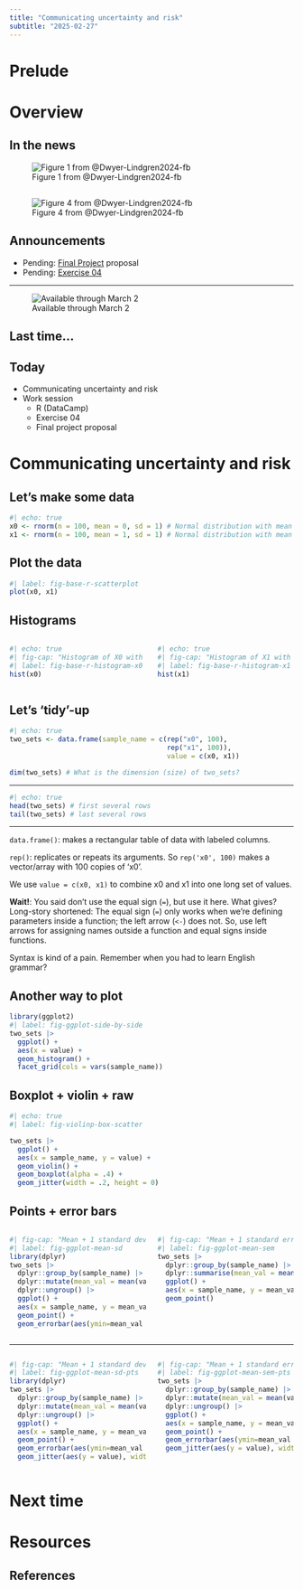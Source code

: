 ```yaml
---
title: "Communicating uncertainty and risk"
subtitle: "2025-02-27"
---
```


# Prelude

# Overview

## In the news

![Figure 1 from @Dwyer-Lindgren2024-fb](../include/img/dwyer-lindgren-2024-fig-01.jpg){.lightbox}

## {.scrollable}

![Figure 4 from @Dwyer-Lindgren2024-fb](../include/img/dwyer-lindgren-2024-fig-04.jpg){.lightbox}

## Announcements

- [Pending]{.green_assigned}: [Final Project](../exercises/final-project.qmd) proposal
- [Pending]{.green_assigned}: [Exercise 04](../exercises/ex04-sci-of-data-viz.qmd)

---

![Available through March 2](../include/img/mseeq.png)

## Last time...

## Today

- Communicating uncertainty and risk
- Work session
  - R (DataCamp)
  - Exercise 04
  - Final project proposal
  
# Communicating uncertainty and risk

## Let's make some data

```r
#| echo: true
x0 <- rnorm(n = 100, mean = 0, sd = 1) # Normal distribution with mean 0 and standard deviation 1
x1 <- rnorm(n = 100, mean = 1, sd = 1) # Normal distribution with mean 1 and standard deviation 1
```

## Plot the data

```r
#| label: fig-base-r-scatterplot
plot(x0, x1)
```

## Histograms

:::: {.columns}
::: {.column width=50%}
```r
#| echo: true
#| fig-cap: "Histogram of X0 with mean 0"
#| label: fig-base-r-histogram-x0
hist(x0)
```
:::
::: {.column width=50%}
```r
#| echo: true
#| fig-cap: "Histogram of X1 with mean 1"
#| label: fig-base-r-histogram-x1
hist(x1)
```
:::
::::

## Let's 'tidy'-up

```r
#| echo: true
two_sets <- data.frame(sample_name = c(rep("x0", 100), 
                                       rep("x1", 100)), 
                                       value = c(x0, x1))

dim(two_sets) # What is the dimension (size) of two_sets?
```

---

```r
#| echo: true
head(two_sets) # first several rows
tail(two_sets) # last several rows
```

---

::: {.callout-note}
`data.frame()`: makes a rectangular table of data with labeled columns.

`rep()`: replicates or repeats its arguments. So `rep('x0', 100)` makes a vector/array with 100 copies of 'x0'.

We use `value = c(x0, x1)` to combine x0 and x1 into one long set of values.

**Wait!**: You said don't use the equal sign (`=`), but use it here. What gives? Long-story shortened: The equal sign (`=`) only works when we're defining parameters inside a function; the left arrow (`<-`) does not. So, use left arrows for assigning names outside a function and equal signs inside functions.

Syntax is kind of a pain. Remember when you had to learn English grammar?
:::

## Another way to plot

```r
library(ggplot2)
#| label: fig-ggplot-side-by-side
two_sets |>
  ggplot() +
  aes(x = value) +
  geom_histogram() +
  facet_grid(cols = vars(sample_name))
```

## Boxplot + violin + raw

```r
#| echo: true
#| label: fig-violinp-box-scatter

two_sets |>
  ggplot() +
  aes(x = sample_name, y = value) +
  geom_violin() +
  geom_boxplot(alpha = .4) +
  geom_jitter(width = .2, height = 0)
```

## Points + error bars

:::: {.columns}
::: {.column width=50%}
```r
#| fig-cap: "Mean + 1 standard deviation"
#| label: fig-ggplot-mean-sd 
library(dplyr)
two_sets |>
  dplyr::group_by(sample_name) |>
  dplyr::mutate(mean_val = mean(value), sdev = sd(value)) |>
  dplyr::ungroup() |>
  ggplot() +
  aes(x = sample_name, y = mean_val) +
  geom_point() +
  geom_errorbar(aes(ymin=mean_val - sdev, ymax=mean_val + sdev, width = .1)) 
```
:::
::: {.column width=50%}
```r
#| fig-cap: "Mean + 1 standard error of the mean" 
#| label: fig-ggplot-mean-sem
two_sets |>
  dplyr::group_by(sample_name) |>
  dplyr::summarise(mean_val = mean(value), sdev = sd(value), n = n(), sem = sdev/sqrt(n)) |>
  ggplot() +
  aes(x = sample_name, y = mean_val) +
  geom_point() 
```
:::
::::

---

:::: {.columns}
::: {.column width=50%}
```r
#| fig-cap: "Mean + 1 standard deviation + jittered points"
#| label: fig-ggplot-mean-sd-pts
library(dplyr)
two_sets |>
  dplyr::group_by(sample_name) |>
  dplyr::mutate(mean_val = mean(value), sdev = sd(value)) |>
  dplyr::ungroup() |>
  ggplot() +
  aes(x = sample_name, y = mean_val) +
  geom_point() +
  geom_errorbar(aes(ymin=mean_val - sdev, ymax=mean_val + sdev, width = .1)) +
  geom_jitter(aes(y = value), width = .2, height = 0)
```
:::
::: {.column width=50%}
```r
#| fig-cap: "Mean + 1 standard error of the mean + jittered points" 
#| label: fig-ggplot-mean-sem-pts
two_sets |>
  dplyr::group_by(sample_name) |>
  dplyr::mutate(mean_val = mean(value), sdev = sd(value), n = n(), sem = sdev/sqrt(n)) |>
  dplyr::ungroup() |>
  ggplot() +
  aes(x = sample_name, y = mean_val) +
  geom_point() +
  geom_errorbar(aes(ymin=mean_val - sem, ymax=mean_val + sem, width = .1)) +
  geom_jitter(aes(y = value), width = .2, height = 0)
```
:::
::::

# Next time

# Resources

## References
